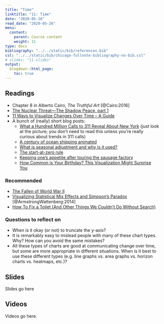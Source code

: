 ```yaml
---
title: "Time"
linktitle: "11: Time"
date: "2020-05-26"
read_date: "2020-05-26"
menu:
  content:
    parent: Course content
    weight: 11
type: docs
bibliography: "../../static/bib/references.bib"
csl: "../../static/bib/chicago-fullnote-bibliography-no-bib.csl"
# slides: "11-slides"
output:
  blogdown::html_page:
    toc: true
---
```


## Readings

- <i class="fas fa-book"></i> Chapter 8 in Alberto Cairo, *The Truthful Art* [@Cairo:2016]
- <i class="fas fa-video"></i> [The Nuclear Threat—The Shadow Peace, part 1](http://www.fallen.io/shadow-peace/1/)
- <i class="fas fa-external-link-square-alt"></i> [11 Ways to Visualize Changes Over Time – A Guide](https://flowingdata.com/2010/01/07/11-ways-to-visualize-changes-over-time-a-guide/)
- A bunch of (really) short blog posts:
    - <i class="fas fa-external-link-square-alt"></i> [What a Hundred Million Calls to 311 Reveal About New York](https://www.wired.com/2010/11/ff_311_new_york/) (just look at the picture; you don't need to read this unless you're really curious about trends in 311 calls)
    - <i class="fas fa-external-link-square-alt"></i> [A century of ocean shipping animated](https://flowingdata.com/2012/04/12/a-century-of-ocean-shipping-animated/)
    - <i class="fas fa-external-link-square-alt"></i> [What is seasonal adjustment and why is it used?](http://junkcharts.typepad.com/junk_charts/2010/11/what-is-seasonal-adjustment-and-why-is-it-used.html)
    - <i class="fas fa-external-link-square-alt"></i> [The start-at-zero rule](http://junkcharts.typepad.com/junk_charts/2005/09/the_startatzero.html)
    - <i class="fas fa-external-link-square-alt"></i> [Keeping one's appetite after touring the sausage factory](http://junkcharts.typepad.com/numbersruleyourworld/2011/02/keeping-ones-appetite-after-touring-the-sausage-factory.html)
    - <i class="fas fa-external-link-square-alt"></i> [How Common is Your Birthday? This Visualization Might Surprise You](http://thedailyviz.com/2016/09/17/how-common-is-your-birthday-dailyviz/)


### Recommended

- <i class="fas fa-video"></i> [The Fallen of World War II](http://www.fallen.io/ww2/)
- <i class="far fa-file-pdf"></i> [Visualizing Statistical Mix Effects and Simpson's Paradox](https://static.googleusercontent.com/media/research.google.com/en//pubs/archive/42901.pdf) [@ArmstrongWattenberg:2014]
- <i class="fas fa-external-link-square-alt"></i> [How To Fix a Toilet (And Other Things We Couldn't Do Without Search)](http://how-to-fix-a-toilet.com/)


### Questions to reflect on

- When is it okay (or not) to truncate the y-axis?
- It is remarkably easy to mislead people with many of these chart types. Why? How can you avoid the same mistakes?
- All these types of charts are good at communicating change over time, but some are more appropriate in different situations. When is it best to use these different types (e.g. line graphs vs. area graphs vs. horizon charts vs. heatmaps, etc.)?


## Slides

Slides go here


## Videos

Videos go here.

